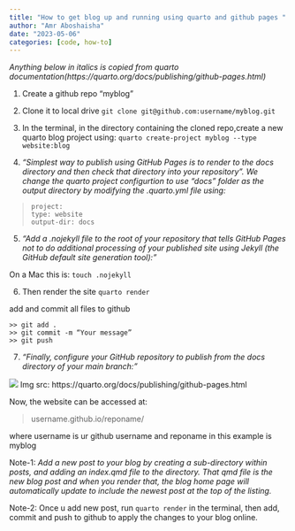 ```yaml
---
title: "How to get blog up and running using quarto and github pages "
author: "Amr Aboshaisha"
date: "2023-05-06"
categories: [code, how-to]
---
```

*Anything below in italics is copied from quarto documentation(https://quarto.org/docs/publishing/github-pages.html)*

1. Create a github repo “myblog” 
2. Clone it to local drive 
```git clone git@github.com:username/myblog.git```

3. In the terminal, in the directory containing the cloned repo,create a new quarto blog project using:
`quarto create-project myblog --type website:blog`

4. *“Simplest way to publish using GitHub Pages is to render to the docs directory and then check that directory into your repository”. We change the quarto project configurtion to use “docs” folder as the output directory by modifying the .quarto.yml file using:* 
 
> ```
project:
  type: website
  output-dir: docs
> ```

5. *“Add a .nojekyll file to the root of your repository that tells GitHub Pages not to do additional processing of your published site using Jekyll (the GitHub default site generation tool):”* 

On a Mac this is:
`touch .nojekyll`

6. Then render the site
`quarto render`

add and commit all files to github
```
>> git add .
>> git commit -m “Your message”
>> git push
```
7. *“Finally, configure your GitHub repository to publish from the docs directory of your main branch:”*

![](gh-pages-docs-dir.png)
Img src: https://quarto.org/docs/publishing/github-pages.html

Now, the website can be accessed at:

> username.github.io/reponame/

where username is ur github username and reponame in this example is myblog


Note-1: *Add a new post to your blog by creating a sub-directory within posts, and adding an index.qmd file to the directory. That qmd file is the new blog post and when you render that, the blog home page will automatically update to include the newest post at the top of the listing.*

Note-2: Once u add new post, run `quarto render` in the terminal, then add, commit and push to github to apply the changes to your blog online.
